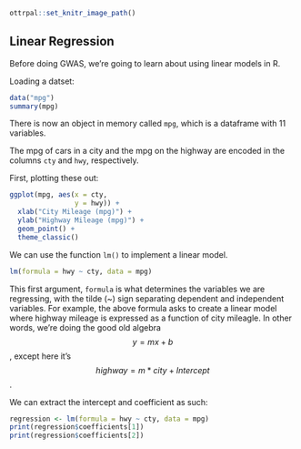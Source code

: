 ```r
ottrpal::set_knitr_image_path()
```

## Linear Regression

Before doing GWAS, we're going to learn about using linear models in R.

Loading a datset:

```r
data("mpg")
summary(mpg)
```

There is now an object in memory called `mpg`, which is a dataframe with 11 variables.

The mpg of cars in a city and the mpg on the highway are encoded in the columns `cty` and `hwy`, respectively. 

First, plotting these out: 

```r
ggplot(mpg, aes(x = cty, 
                y = hwy)) + 
  xlab("City Mileage (mpg)") + 
  ylab("Highway Mileage (mpg)") +
  geom_point() +
  theme_classic()
```

We can use the function `lm()` to implement a linear model. 

```r
lm(formula = hwy ~ cty, data = mpg)
```

This first argument, `formula` is what determines the variables we are regressing, with the tilde (~) sign separating dependent and independent variables. For example, the above formula asks to create a linear model where highway mileage is expressed as a function of city mileagle. In other words, we're doing the good old algebra $$y = mx + b$$, except here it's $$highway = m * city + Intercept$$.

We can extract the intercept and coefficient as such: 

```r
regression <- lm(formula = hwy ~ cty, data = mpg)
print(regression$coefficients[1])
print(regression$coefficients[2])
```





